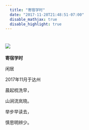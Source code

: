 ```yaml
---
  title: "寄宿学时"
  date: "2017-11-28T21:48:51-07:00"
  disable_mathjax: true
  disable_highlight: true
---
```

#  ![](/images/jisuxueshi.jpg)
**寄宿学时**

闲居

2017年11月于达州

晨起梳洗早， 

山涧流岚晓。

举步早读去，

慎思明辨少。


